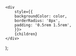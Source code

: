     <div
        style={{
        backgroundColor: color,
        borderRadius: '8px',
        padding: '0.5rem 1.5rem',
        }}>
        {children}
    </div>
);